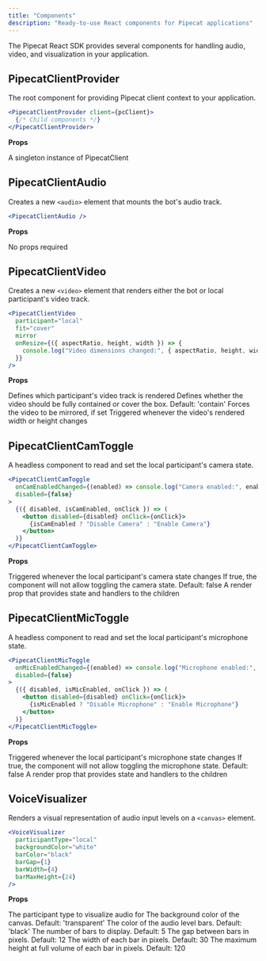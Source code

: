 ```yaml
---
title: "Components"
description: "Ready-to-use React components for Pipecat applications"
---
```


The Pipecat React SDK provides several components for handling audio, video, and visualization in your application.

## PipecatClientProvider

The root component for providing Pipecat client context to your application.

```jsx
<PipecatClientProvider client={pcClient}>
  {/* Child components */}
</PipecatClientProvider>
```

**Props**

<ParamField path="client" type="PipecatClient" required="true">
A singleton instance of PipecatClient
</ParamField>

## PipecatClientAudio

Creates a new `<audio>` element that mounts the bot's audio track.

```jsx
<PipecatClientAudio />
```

**Props**

No props required

## PipecatClientVideo

Creates a new `<video>` element that renders either the bot or local participant's video track.

```jsx
<PipecatClientVideo
  participant="local"
  fit="cover"
  mirror
  onResize={({ aspectRatio, height, width }) => {
    console.log("Video dimensions changed:", { aspectRatio, height, width });
  }}
/>
```

**Props**

<ParamField path="participant" type="('local' | 'bot')" required="true">
Defines which participant's video track is rendered
</ParamField>
<ParamField path="fit" type="('contain' | 'cover')">
Defines whether the video should be fully contained or cover the box. Default: 'contain'
</ParamField>
<ParamField path="mirror" type="boolean">
Forces the video to be mirrored, if set
</ParamField>
<ParamField path="onResize(dimensions: object)" type="function">
Triggered whenever the video's rendered width or height changes
</ParamField>

## PipecatClientCamToggle

A headless component to read and set the local participant's camera state.

```jsx
<PipecatClientCamToggle
  onCamEnabledChanged={(enabled) => console.log("Camera enabled:", enabled)}
  disabled={false}
>
  {({ disabled, isCamEnabled, onClick }) => (
    <button disabled={disabled} onClick={onClick}>
      {isCamEnabled ? "Disable Camera" : "Enable Camera"}
    </button>
  )}
</PipecatClientCamToggle>
```

**Props**

<ParamField path="onCamEnabledChanged(enabled: boolean)" type="function">
Triggered whenever the local participant's camera state changes
</ParamField>
<ParamField path="disabled" type="boolean">
If true, the component will not allow toggling the camera state. Default: false
</ParamField>
<ParamField path="children" type="function">
A render prop that provides state and handlers to the children
</ParamField>

## PipecatClientMicToggle

A headless component to read and set the local participant's microphone state.

```jsx
<PipecatClientMicToggle
  onMicEnabledChanged={(enabled) => console.log("Microphone enabled:", enabled)}
  disabled={false}
>
  {({ disabled, isMicEnabled, onClick }) => (
    <button disabled={disabled} onClick={onClick}>
      {isMicEnabled ? "Disable Microphone" : "Enable Microphone"}
    </button>
  )}
</PipecatClientMicToggle>
```

**Props**

<ParamField path="onMicEnabledChanged(enabled: boolean)" type="function">
Triggered whenever the local participant's microphone state changes
</ParamField>
<ParamField path="disabled" type="boolean">
If true, the component will not allow toggling the microphone state. Default: false
</ParamField>
<ParamField path="children" type="function">
A render prop that provides state and handlers to the children
</ParamField>

## VoiceVisualizer

Renders a visual representation of audio input levels on a `<canvas>` element.

```jsx
<VoiceVisualizer
  participantType="local"
  backgroundColor="white"
  barColor="black"
  barGap={1}
  barWidth={4}
  barMaxHeight={24}
/>
```

**Props**

<ParamField path="participantType" type="string" required="true">
The participant type to visualize audio for
</ParamField>
<ParamField path="backgroundColor" type="string">
The background color of the canvas. Default: 'transparent'
</ParamField>
<ParamField path="barColor" type="string">
The color of the audio level bars. Default: 'black'
</ParamField>
<ParamField path="barCount" type="number">
The number of bars to display. Default: 5
</ParamField>
<ParamField path="barGap" type="number">
The gap between bars in pixels. Default: 12
</ParamField>
<ParamField path="barWidth" type="number">
The width of each bar in pixels. Default: 30
</ParamField>
<ParamField path="barMaxHeight" type="number">
The maximum height at full volume of each bar in pixels. Default: 120
</ParamField>